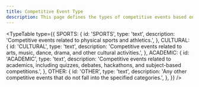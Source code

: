 ```yaml
---
title: Competitive Event Type
description: This page defines the types of competitive events based on their category.
---
```


<TypeTable
  type={{
    SPORTS: {
      id: 'SPORTS',
      type: 'text',
      description:
        'Competitive events related to physical sports and athletics.',
    },
    CULTURAL: {
      id: 'CULTURAL',
      type: 'text',
      description:
        'Competitive events related to arts, music, dance, drama, and other cultural activities.',
    },
    ACADEMIC: {
      id: 'ACADEMIC',
      type: 'text',
      description:
        'Competitive events related to academics, including quizzes, debates, hackathons, and subject-based competitions.',
    },
    OTHER: {
      id: 'OTHER',
      type: 'text',
      description:
        'Any other competitive events that do not fall into the specified categories.',
    },
  }}
/>
